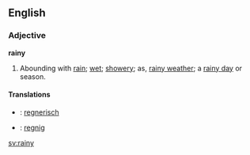 ==English==
===Adjective===
'''rainy'''

#Abounding with [[rain]]; [[wet]]; [[showery]]; as, [[rainy weather]]; a [[rainy day]] or season.

====Translations====
*{{de}}: [[regnerisch]]
*{{sv}}: [[regnig]]

[[sv:rainy]]